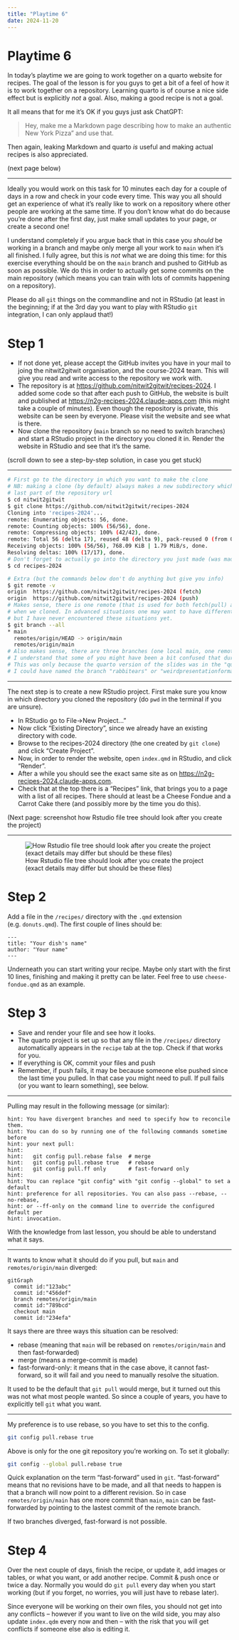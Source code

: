 ```yaml
---
title: "Playtime 6"
date: 2024-11-20
---
```


# Playtime 6

In today's playtime we are going to work together on a quarto website for recipes.
The goal of the lesson is for you guys to get a bit of a feel of how it is to work together on a repository.
Learning quarto is of course a nice side effect but is explicitly _not_ a goal.
Also, making a good recipe is not a goal.

It all means that for me it's OK if you guys just ask ChatGPT:

> Hey, make me a Markdown page describing how to make an authentic New York Pizza" and use that.

Then again, leaking Markdown and quarto _is_ useful and making actual recipes is also appreciated.

(next page below)

---

Ideally you would work on this task for 10 minutes each day for a couple of days in a row and check in your code every time.
This way you all should get an experience of what it's really like to work on a repository where other people are working at the same time.
If you don't know what do do because you're done after the first day, just make small updates to your page, or create a second one!

I understand completely if you argue back that in this case you _should_ be working in a branch and maybe only merge all your work to `main` when it's all finished.
I fully agree, but this is _not_ what we are doing this time: for this exercise everything should be on the `main` branch and pushed to GitHub as soon as possible.
We do this in order to actually get some commits on the main repository (which means you can train with lots of commits happening on a repository).

Please do all `git` things on the commandline and not in RStudio (at least in the beginning; if at the 3rd day you want to play with RStudio `git` integration, I can only applaud that!)

# Step 1

- If not done yet, please accept the GitHub invites you have in your mail to joing the nitwit2gitwit organisation, and the course-2024 team.
This will give you read and write access to the repository we work with.
- The repository is at <https://github.com/nitwit2gitwit/recipes-2024>.
I added some code so that after each push to GitHub, the website is built and published at <https://n2g-recipes-2024.claude-apps.com> (this might take a couple of minutes).
Even though the repository is private, this website can be seen by everyone.
Please visit the website and see what is there.
- Now clone the repository (`main` branch so no need to switch branches) and start a RStudio project in the directory you cloned it in.
Render the website in RStudio and see that it's the same.

(scroll down to see a step-by-step solution, in case you get stuck)

---

```bash
# First go to the directory in which you want to make the clone
# NB: making a clone (by default) always makes a new subdirectory which is the
# last part of the repository url
$ cd nitwit2gitwit
$ git clone https://github.com/nitwit2gitwit/recipes-2024
Cloning into 'recipes-2024'...
remote: Enumerating objects: 56, done.
remote: Counting objects: 100% (56/56), done.
remote: Compressing objects: 100% (42/42), done.
remote: Total 56 (delta 17), reused 48 (delta 9), pack-reused 0 (from 0)
Receiving objects: 100% (56/56), 768.09 KiB | 1.79 MiB/s, done.
Resolving deltas: 100% (17/17), done.
# Don't forget to actually go into the directory you just made (was made by git clone)
$ cd recipes-2024

# Extra (but the commands below don't do anything but give you info)
$ git remote -v
origin	https://github.com/nitwit2gitwit/recipes-2024 (fetch)
origin	https://github.com/nitwit2gitwit/recipes-2024 (push)
# Makes sense, there is one remote (that is used for both fetch(pull) and push), which was set automatically
# when we cloned. In advanced situations one may want to have different remotes for fetch and push
# but I have never encountered these situations yet.
$ git branch --all
* main
  remotes/origin/HEAD -> origin/main
  remotes/origin/main
# Also makes sense, there are three branches (one local main, one remote main, and one remotes/origin/HEAD, which is always there for every remote)
# I understand that some of you might have been a bit confused that during the lesson we had to do now "git checkout quarto".
# This was only because the quarto version of the slides was in the "quarto" branch, there was nothing magic.
# I could have named the branch "rabbitears" or "weirdpresentationformat" or whatever.
```

---

The next step is to create a new RStudio project.
First make sure you know in which directory you cloned the repository (do `pwd` in the terminal if you are unsure).

- In RStudio go to File->New Project..."
- Now click "Existing Directory", since we already have an existing directory with code.
- Browse to the recipes-2024 directory (the one created by `git clone`) and click "Create Project".
- Now, in order to render the website, open `index.qmd` in RStudio, and click "Render".
- After a while you should see the exact same site as on <https://n2g-recipes-2024.claude-apps.com>.
- Check that at the top there is a "Recipes" link, that brings you to a page with a list of all recipes. There should at least be a Cheese Fondue and a Carrot Cake there (and possibly more by the time you do this).

(Next page: screenshot how Rstudio file tree should look after you create the project)

---

![How Rstudio file tree should look after you create the project (exact details may differ but should be these files)](rstudio.webp)


# Step 2

Add a file in the `/recipes/` directory with the `.qmd` extension (e.g. `donuts.qmd`).
The first couple of lines should be:

```text
---
title: "Your dish's name"
author: "Your name"
---
```

Underneath you can start writing your recipe.
Maybe only start with the first 10 lines, finishing and making it pretty can be later.
Feel free to use `cheese-fondue.qmd` as an example.

# Step 3

- Save and render your file and see how it looks.
- The quarto project is set up so that any file in the `/recipes/` directory automatically appears in the `recipe` tab at the top.
Check if that works for you.
- If everything is OK, commit your files and push
- Remember, if push fails, it may be because someone else pushed since the last time you pulled.
In that case you might need to pull. If pull fails (or you want to learn something), see below.

---

Pulling may result in the following message (or similar):

```text
hint: You have divergent branches and need to specify how to reconcile them.
hint: You can do so by running one of the following commands sometime before
hint: your next pull:
hint:
hint:   git config pull.rebase false  # merge
hint:   git config pull.rebase true   # rebase
hint:   git config pull.ff only       # fast-forward only
hint:
hint: You can replace "git config" with "git config --global" to set a default
hint: preference for all repositories. You can also pass --rebase, --no-rebase,
hint: or --ff-only on the command line to override the configured default per
hint: invocation.
```

With the knowledge from last lesson, you should be able to understand what it says.

---

It wants to know what it should do if you pull, but `main` and `remotes/origin/main` diverged:

```mermaid
gitGraph
  commit id:"123abc"
  commit id:"456def"
  branch remotes/origin/main
  commit id:"789bcd"
  checkout main
  commit id:"234efa"
```

It says there are three ways this situation can be resolved:

- rebase (meaning that `main` will be rebased on `remotes/origin/main` and then fast-forwarded)
- merge (means a merge-commit is made)
- fast-forward-only: it means that in the case above, it cannot fast-forward, so it will fail and you need to manually resolve the situation.

It used to be the default that `git pull` would merge, but it turned out this was not what most people wanted.
So since a couple of years, you have to explicitly tell `git` what you want.

---

My preference is to use rebase, so you have to set this to the config.

```bash
git config pull.rebase true
```

Above is only for the one git repository you're working on.
To set it globally: 

```bash
git config --global pull.rebase true
```


::: {.callout-note}
Quick explanation on the term "fast-forward" used in `git`.
"fast-forward" means that no revisions have to be made, and all that needs to happen is that a branch will now point to a different revision.
So in case `remotes/origin/main` has one more commit than `main`, `main` can be fast-forwarded by pointing to the lastest commit of the remote branch.

If two branches diverged, fast-forward is not possible.
:::

# Step 4

Over the next couple of days, finish the recipe, or update it, add images or tables, or what you want, or add another recipe.
Commit & push once or twice a day.
Normally you would do `git pull` every day when you start working (but if you forget, no worries, you will just have to rebase later).

Since everyone will be working on their own files, you should not get into any conflicts -- however if you want to live on the wild side, you may also update `index.qdm` every now and then -- with the risk that you will get conflicts if someone else also is editing it.
